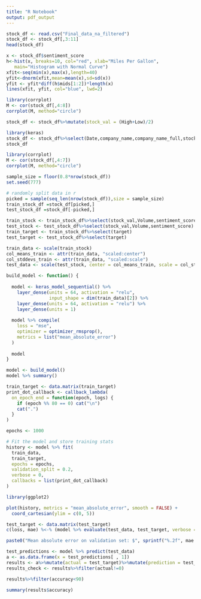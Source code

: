 ```yaml
---
title: "R Notebook"
output: pdf_output
---
```



```r
stock_df <- read.csv("Final_data_na_filtered")
stock_df <- stock_df[,3:11]
head(stock_df)
```


```r
x <- stock_df$sentiment_score
h<-hist(x, breaks=10, col="red", xlab="Miles Per Gallon", 
   main="Histogram with Normal Curve") 
xfit<-seq(min(x),max(x),length=40) 
yfit<-dnorm(xfit,mean=mean(x),sd=sd(x)) 
yfit <- yfit*diff(h$mids[1:2])*length(x) 
lines(xfit, yfit, col="blue", lwd=2)
```


```r
library(corrplot)
M <- cor(stock_df[,4:8])
corrplot(M, method="circle")
```

```r
stock_df <- stock_df%>%mutate(stock_val = (High+Low)/2)
```



```r
library(keras)
stock_df <- stock_df%>%select(Date,company_name,company_name_full,stock_val,Volume,sentiment_score,target)
stock_df
```

```r
library(corrplot)
M <- cor(stock_df[,4:7])
corrplot(M, method="circle")
```



```r
sample_size = floor(0.8*nrow(stock_df))
set.seed(777)

# randomly split data in r
picked = sample(seq_len(nrow(stock_df)),size = sample_size)
train_stock_df =stock_df[picked,]
test_stock_df =stock_df[-picked,]

train_stock <- train_stock_df%>%select(stock_val,Volume,sentiment_score)
test_stock <- test_stock_df%>%select(stock_val,Volume,sentiment_score)
train_target <- train_stock_df%>%select(target)
test_target <- test_stock_df%>%select(target)

```



```r
train_data <- scale(train_stock) 
col_means_train <- attr(train_data, "scaled:center") 
col_stddevs_train <- attr(train_data, "scaled:scale")
test_data <- scale(test_stock, center = col_means_train, scale = col_stddevs_train)
```

```r
build_model <- function() {
  
  model <- keras_model_sequential() %>%
    layer_dense(units = 64, activation = "relu",
                input_shape = dim(train_data)[2]) %>%
    layer_dense(units = 64, activation = "relu") %>%
    layer_dense(units = 1)
  
  model %>% compile(
    loss = "mse",
    optimizer = optimizer_rmsprop(),
    metrics = list("mean_absolute_error")
  )
  
  model
}

model <- build_model()
model %>% summary()

```


```r
train_target <- data.matrix(train_target)
print_dot_callback <- callback_lambda(
  on_epoch_end = function(epoch, logs) {
    if (epoch %% 80 == 0) cat("\n")
    cat(".")
  }
)    

epochs <- 1000

# Fit the model and store training stats
history <- model %>% fit(
  train_data,
  train_target,
  epochs = epochs,
  validation_split = 0.2,
  verbose = 0,
  callbacks = list(print_dot_callback)
)

```




```r
library(ggplot2)

plot(history, metrics = "mean_absolute_error", smooth = FALSE) +
  coord_cartesian(ylim = c(0, 5))
```



```r
test_target <- data.matrix(test_target)
c(loss, mae) %<-% (model %>% evaluate(test_data, test_target, verbose = 0))

paste0("Mean absolute error on validation set: $", sprintf("%.2f", mae ))
```

```r
test_predictions <- model %>% predict(test_data)
a <- as.data.frame(x = test_predictions[ , 1])
results <- a%>%mutate(actual = test_target)%>%mutate(prediction = test_predictions[ , 1]) %>% mutate(accuracy=100 - abs(((actual-prediction)/actual)*100))%>% select(actual,prediction,accuracy)
results_check <- results%>%filter(actual!=0)

```

```r
results%>%filter(accuracy<90)
```

```r
summary(results$accuracy)
```